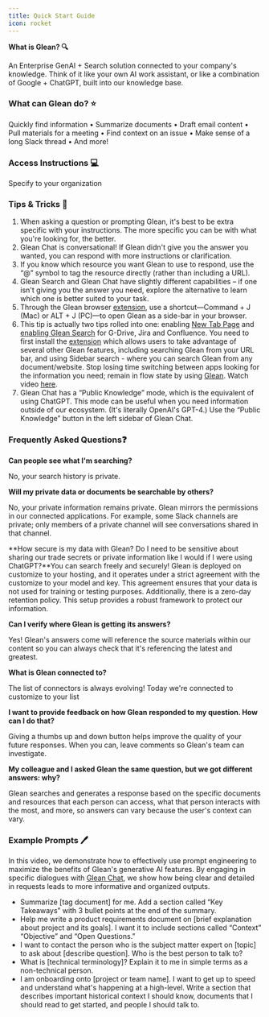 ```yaml
---
title: Quick Start Guide
icon: rocket
---
```


**What is Glean? 🔍**

An Enterprise GenAI + Search solution connected to your company's knowledge. Think of it like your own AI work assistant, or like a combination of Google + ChatGPT, built into our knowledge base.

### What can Glean do? ⭐

Quickly find information • Summarize documents • Draft email content • Pull materials for a meeting • Find context on an issue • Make sense of a long Slack thread • And more!

### Access Instructions 💻

Specify to your organization

### Tips & Tricks 🧠

1. When asking a question or prompting Glean, it's best to be extra specific with your instructions. The more specific you can be with what you're looking for, the better.
2. Glean Chat is conversational! If Glean didn't give you the answer you wanted, you can respond with more instructions or clarification.
3. If you know which resource you want Glean to use to respond, use the “@” symbol to tag the resource directly (rather than including a URL).
4. Glean Search and Glean Chat have slightly different capabilities – if one isn't giving you the answer you need, explore the alternative to learn which one is better suited to your task.
5. Through the Glean browser [extension](https://app.glean.com), use a shortcut—Command + J (Mac) or ALT + J (PC)—to open Glean as a side-bar in your browser.
6. This tip is actually two tips rolled into one: enabling [New Tab Page](https://help.glean.com/en/articles/4296811-how-do-i-use-glean-as-my-new-tab-page) and [enabling Glean Search](https://help.glean.com/en/articles/4712824-search-from-wherever-you-work) for G-Drive, Jira and Confluence. You need to first install the [extension](https://app.glean.com) which allows users to take advantage of several other Glean features, including searching Glean from your URL bar, and using Sidebar search - where you can search Glean from any document/website. Stop losing time switching between apps looking for the information you need; remain in flow state by using [Glean](https://app.glean.com/). Watch video [here](https://www.loom.com/share/b02085989e3b4a8d8c0cd0f419602c6d?sid=06ac7c7d-7b61-42a5-a605-87868ae4700c).
7. Glean Chat has a “Public Knowledge” mode, which is the equivalent of using ChatGPT. This mode can be useful when you need information outside of our ecosystem. (It's literally OpenAI's GPT-4.) Use the “Public Knowledge” button in the left sidebar of Glean Chat.

### Frequently Asked Questions❓

**Can people see what I'm searching?**

No, your search history is private.

**Will my private data or documents be searchable by others?**

No, your private information remains private. Glean mirrors the permissions in our connected applications. For example, some Slack channels are private; only members of a private channel will see conversations shared in that channel.

**How secure is my data with Glean? Do I need to be sensitive about sharing our trade secrets or private information like I would if I were using ChatGPT?**You can search freely and securely! Glean is deployed on customize to your hosting, and it operates under a strict agreement with the customize to your model and key. This agreement ensures that your data is not used for training or testing purposes. Additionally, there is a zero-day retention policy. This setup provides a robust framework to protect our information.

**Can I verify where Glean is getting its answers?**

Yes! Glean's answers come will reference the source materials within our content so you can always check that it's referencing the latest and greatest.

**What is Glean connected to?**

The list of connectors is always evolving! Today we're connected to customize to your list

**I want to provide feedback on how Glean responded to my question. How can I do that?**

Giving a thumbs up and down button helps improve the quality of your future responses. When you can, leave comments so Glean's team can investigate.

**My colleague and I asked Glean the same question, but we got different answers: why?**

Glean searches and generates a response based on the specific documents and resources that each person can access, what that person interacts with the most, and more, so answers can vary because the user's context can vary.

### Example Prompts 🖊

In this video, we demonstrate how to effectively use prompt engineering to maximize the benefits of Glean's generative AI features. By engaging in specific dialogues with [Glean Chat](https://app.glean.com/chat), we show how being clear and detailed in requests leads to more informative and organized outputs.

* Summarize [tag document] for me. Add a section called “Key Takeaways” with 3 bullet points at the end of the summary.
* Help me write a product requirements document on [brief explanation about project and its goals]. I want it to include sections called “Context” “Objective” and “Open Questions.”
* I want to contact the person who is the subject matter expert on [topic] to ask about [describe question]. Who is the best person to talk to?
* What is [technical terminology]? Explain it to me in simple terms as a non-technical person.
* I am onboarding onto [project or team name]. I want to get up to speed and understand what's happening at a high-level. Write a section that describes important historical context I should know, documents that I should read to get started, and people I should talk to.
